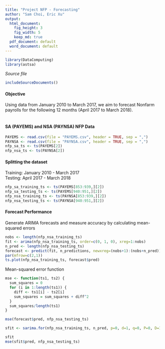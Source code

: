 ```yaml
---
title: "Project NFP - Forecasting"
author: "Sam Choi, Eric Xu"
output:
  html_document:
    fig_height: 3
    fig_width: 5
    keep_md: true
  pdf_document: default
  word_document: default
---
```

<!-- Don't edit in between this line and the one below -->
```r
library(DataComputing)
library(astsa)
```
*Source file* 
```r
includeSourceDocuments()
```

#### Objective
Using data from January 2010 to March 2017, we aim to forecast Nonfarm payrolls for the following 12 months (April 2017 to March 2018).  
<br>

#### SA (PAYEMS) and NSA (PAYNSA) NFP Data
```r
PAYEMS <- read.csv(file = "PAYEMS.csv", header = TRUE, sep = ",")
PAYNSA <- read.csv(file = "PAYNSA.csv", header = TRUE, sep = ",")
nfp_sa_ts <- ts(PAYEMS[2])
nfp_nsa_ts <- ts(PAYNSA[2])
```

#### Splitting the dataset
Training: January 2010 - March 2017  
Testing: April 2017 - March 2018  
```r
nfp_sa_training_ts <- ts(PAYEMS[853:939,][2])
nfp_sa_testing_ts <- ts(PAYEMS[940:951,][2])
nfp_nsa_training_ts <- ts(PAYNSA[853:939,][2])
nfp_nsa_testing_ts <- ts(PAYNSA[940:951,][2])
```

#### Forecast Performance
Generate ARIMA forecasts and measure accuracy by calculating mean-squared errors

```r
nobs <- length(nfp_nsa_training_ts)
fit <- arima(nfp_nsa_training_ts, order=c(0, 1, 0), xreg=1:nobs)
n_pred <- length(nfp_nsa_testing_ts)
forecast <- predict(fit, n_predictions, newxreg=(nobs+1):(nobs+n_pred))
par(mfrow=c(2,1))
ts.plot(nfp_nsa_training_ts, forecast$pred)
```


Mean-squared error function
```r
mse <- function(ts1, ts2) {
  sum_squares = 0
  for (i in 1:length(ts1)) {
    diff <- ts1[i] - ts2[i]
    sum_squares = sum_squares + diff^2
  }
  sum_squares/length(ts1)
}

```

```r
mse(forecast$pred, nfp_nsa_testing_ts)
```

```r
sfit <- sarima.for(nfp_nsa_training_ts, n_pred, p=0, d=1, q=0, P=0, D=1, Q=0, S=12)
```

```r
sfit
mse(sfit$pred, nfp_nsa_testing_ts)
```








